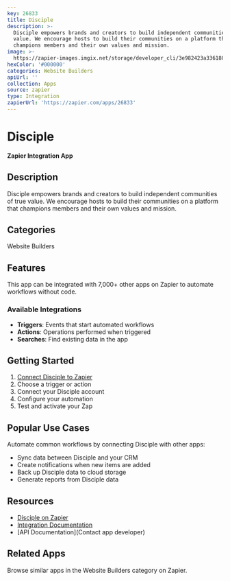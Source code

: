```yaml
---
key: 26833
title: Disciple
description: >-
  Disciple empowers brands and creators to build independent communities of true
  value. We encourage hosts to build their communities on a platform that
  champions members and their own values and mission.
image: >-
  https://zapier-images.imgix.net/storage/developer_cli/3e982423a336180e18be26a00b9a6179.png?auto=format%2Ccompress&ixlib=python-3.0.0&q=50
hexColor: '#000000'
categories: Website Builders
apiUrl: ''
collection: Apps
source: zapier
type: Integration
zapierUrl: 'https://zapier.com/apps/26833'
---
```

# Disciple

**Zapier Integration App**

## Description

Disciple empowers brands and creators to build independent communities of true value. We encourage hosts to build their communities on a platform that champions members and their own values and mission.

## Categories

Website Builders

## Features

This app can be integrated with 7,000+ other apps on Zapier to automate workflows without code.

### Available Integrations

- **Triggers**: Events that start automated workflows
- **Actions**: Operations performed when triggered
- **Searches**: Find existing data in the app

## Getting Started

1. [Connect Disciple to Zapier](https://zapier.com/apps/26833)
2. Choose a trigger or action
3. Connect your Disciple account
4. Configure your automation
5. Test and activate your Zap

## Popular Use Cases

Automate common workflows by connecting Disciple with other apps:

- Sync data between Disciple and your CRM
- Create notifications when new items are added
- Back up Disciple data to cloud storage
- Generate reports from Disciple data

## Resources

- [Disciple on Zapier](https://zapier.com/apps/26833)
- [Integration Documentation](https://zapier.com/apps/26833/integrations)
- [API Documentation](Contact app developer)

## Related Apps

Browse similar apps in the Website Builders category on Zapier.
